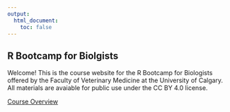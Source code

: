 ```yaml
---
output:
  html_document:
    toc: false
---
```




<div class="jumbotron">
<div class="container">

# R Bootcamp for Biolgists

Welcome!  This is the course website for the R Bootcamp for Biologists offered by the Faculty of Veterinary Medicine at the University of Calgary.  All materials are avaiable for public use under the CC BY 4.0 license.

<p><a class="btn btn-primary btn-lg" href="Overview.html" role="button">Course Overview</a></p>

</div>
</div>